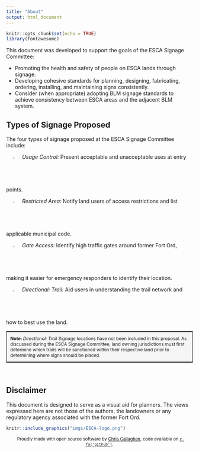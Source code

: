 ```yaml
---
title: "About"
output: html_document
---
```


```r
knitr::opts_chunk$set(echo = TRUE)
library(fontawesome)
```

This document was developed to support the goals of the ESCA Signage Committee:
  
  - Promoting the health and safety of people on ESCA lands through signage.
  - Developing cohesive standards for planning, designing, fabricating, ordering, installing, and maintaining signs consistently.
  - Consider (when appropriate) adopting BLM signage standards to achieve consistency between ESCA areas and the adjacent BLM system.
  
## Types of Signage Proposed

The four types of signage proposed at the ESCA Signage Committee include:

  &emsp; <img src = "imgs/information.png" width = "2%"> &ensp; *Usage Control:* Present acceptable and unacceptable uses at entry points.
  
  &emsp; <img src = "imgs/no-entry.png" width = "2%"> &ensp; *Restricted Area:* Notify land users of access restrictions and list applicable municipal code.
  
  &emsp; <img src = "imgs/gate.png" width = "2%"> &ensp; *Gate Access:* Identify high traffic gates around former Fort Ord, making it easier for emergency responders to identify their location.
  
  &emsp; <img src = "imgs/direction.png" width = "2%"> &ensp; *Directional: Trail:* Aid users in understanding the trail network and how to best use the land.
  
<table style = "border: 1px black solid;"><tr><td style = "padding: 10px; text-align: left; background-color: #f5f5f5; font-size: 12px;">
**Note:** *Directional: Trail Signage* locations have not been included in this proposal. As discussed during the ESCA Signage Committee, land owning jurisdictions must first determine which trails will be sanctioned within their respective land prior to determining where signs should be placed.
</td></tr></table>

<br>

## Disclaimer
  
This document is designed to serve as a visual aid for planners. The views expressed here are not those of the authors, the landowners or any regulatory agency associated with the former Fort Ord. 


```r
knitr::include_graphics("imgs/ESCA-logo.png")
```

<center><small>Proudly made with open source software by [Chris Callaghan](https://github.com/cjcallag), code available on [`r fa('github')`](https://github.com/cjcallag/esca-signage-proposal).</small></center>

